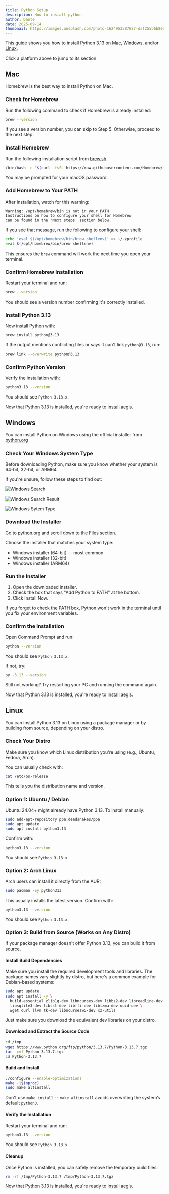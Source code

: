 ```yaml
---
title: Python Setup
description: How to install python
author: Dante
date: 2025-09-14
thumbnail: https://images.unsplash.com/photo-1624953587687-daf255b6b80a?q=80&w=1374&auto=format&fit=crop&ixlib=rb-4.1.0&ixid=M3wxMjA3fDB8MHxwaG90by1wYWdlfHx8fGVufDB8fHx8fA%3D%3D
---
```


This guide shows you how to install Python 3.13 on [Mac](#mac), [Windows](#windows), and/or [Linux](#linux).

Click a platform above to jump to its section.

## Mac

Homebrew is the best way to install Python on Mac.

<Steps>

### Check for Homebrew

Run the following command to check if Homebrew is already installed:

```bash
brew --version
```

If you see a version number, you can skip to Step 5. Otherwise, proceed to the next step.

### Install Homebrew

Run the following installation script from [brew.sh](https://brew.sh/).

```bash
/bin/bash -c "$(curl -fsSL https://raw.githubusercontent.com/Homebrew/install/HEAD/install.sh)"
```

You may be prompted for your macOS password.

### Add Homebrew to Your PATH

After installation, watch for this warning:

```txt
Warning: /opt/homebrew/bin is not in your PATH.
Instructions on how to configure your shell for Homebrew
can be found in the 'Next steps' section below.
```

If you see that message, run the following to configure your shell:

```bash
echo 'eval $(/opt/homebrew/bin/brew shellenv)' >> ~/.zprofile
eval $(/opt/homebrew/bin/brew shellenv)
```

This ensures the `brew` command will work the next time you open your terminal.

### Confirm Homebrew Installation

Restart your terminal and run:

```bash
brew --version
```

You should see a version number confirming it's correctly installed.

### Install Python 3.13

Now install Python with:

```bash
brew install python@3.13
```

If the output mentions conflicting files or says it can't link `python@3.13`, run:

```bash
brew link --overwrite python@3.13
```

### Confirm Python Version

Verify the installation with:

```bash
python3.13 --version
```

You should see `Python 3.13.x`.

</Steps>

Now that Python 3.13 is installed, you're ready to [install aegis](../../docs/getting-started/installation).

## Windows

You can install Python on Windows using the official installer from [python.org](https://www.python.org/downloads/release/python-3137/)

<Steps>

### Check Your Windows System Type

Before downloading Python, make sure you know whether your system is 64-bit, 32-bit, or ARM64.

If you're unsure, follow these steps to find out:

![Windows Search](/search.png)

![Windows Search Result](/result.png)

![Windows Sytem Type](/system-type.png)

### Download the Installer

Go to [python.org](https://www.python.org/downloads/release/python-3137/) and scroll down to the Files section.

Choose the installer that matches your system type:

- Windows installer (64-bit) — most common
- Windows installer (32-bit)
- Windows installer (ARM64)

### Run the Installer

1. Open the downloaded installer.
2. Check the box that says "Add Python to PATH" at the bottom.
3. Click Install Now.

<Callout type="warning">

If you forget to check the PATH box, Python won't work in the terminal until you fix your environment variables.

</Callout>

### Confirm the Installation

Open Command Prompt and run:

```bash
python --version
```

You should see `Python 3.13.x`.

If not, try:

```bash
py -3.13 --version
```

Still not working? Try restarting your PC and running the command again.

</Steps>

Now that Python 3.13 is installed, you're ready to [install aegis](../../docs/getting-started/installation).

## Linux

You can install Python 3.13 on Linux using a package manager or by building from source, depending on your distro.

<Steps>

### Check Your Distro

Make sure you know which Linux distribution you're using (e.g., Ubuntu, Fedora, Arch).

You can usually check with:

```bash
cat /etc/os-release
```

This tells you the distribution name and version.

### Option 1: Ubuntu / Debian

Ubuntu 24.04+ might already have Python 3.13. To install manually:

```bash
sudo add-apt-repository ppa:deadsnakes/ppa
sudo apt update
sudo apt install python3.13
```

Confirm with:

```bash
python3.13 --version
```

You should see `Python 3.13.x`.

### Option 2: Arch Linux

Arch users can install it directly from the AUR:

```bash
sudo pacman -Sy python313
```

This usually installs the latest version. Confirm with:

```bash
python3.13 --version
```

You should see `Python 3.13.x`.

### Option 3: Build from Source (Works on Any Distro)

If your package manager doesn't offer Python 3.13, you can build it from source.

#### Install Build Dependencies

Make sure you install the required development tools and libraries. The package names vary slightly by distro,
but here's a common example for Debian-based systems:

```bash
sudo apt update
sudo apt install -y \
  build-essential zlib1g-dev libncurses-dev libbz2-dev libreadline-dev \
  libsqlite3-dev libssl-dev libffi-dev liblzma-dev uuid-dev \
  wget curl llvm tk-dev libncursesw5-dev xz-utils
```

Just make sure you download the equivalent dev libraries on your distro.

#### Download and Extract the Source Code

```bash
cd /tmp
wget https://www.python.org/ftp/python/3.13.7/Python-3.13.7.tgz
tar -xvf Python-3.13.7.tgz
cd Python-3.13.7
```

#### Build and Install

```bash
./configure --enable-optimizations
make -j$(nproc)
sudo make altinstall
```

<Callout type="warning">

Don't use `make install` -- `make altinstall` avoids overwriting the system’s default `python3`.

</Callout>

#### Verify the Installation

Restart your terminal and run:

```bash
python3.13 --version
```

You should see `Python 3.13.x`.

#### Cleanup

Once Python is installed, you can safely remove the temporary build files:

```bash
rm -rf /tmp/Python-3.13.7 /tmp/Python-3.13.7.tgz
```

</Steps>

Now that Python 3.13 is installed, you're ready to [install aegis](../../docs/getting-started/installation/).

